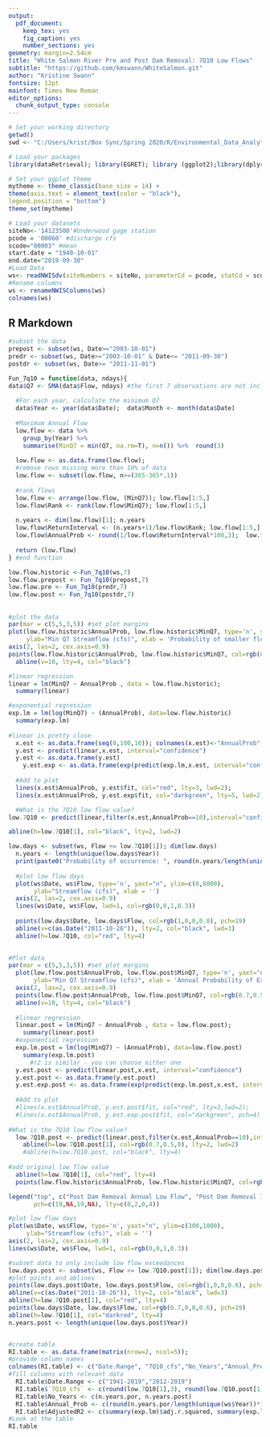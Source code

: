 ```yaml
---
output: 
  pdf_document:
    keep_tex: yes
    fig_caption: yes
    number_sections: yes
geometry: margin=2.54cm
title: "White Salmon River Pre and Post Dam Removal: 7Q10 Low Flows"
subtitle: "https://github.com/kmswann/WhiteSalmon.git"
author: "Kristine Swann"
fontsize: 12pt
mainfont: Times New Roman
editor_options: 
  chunk_output_type: console
---
```



```r
# Set your working directory
getwd()
swd <- "C:/Users/krist/Box Sync/Spring 2020/R/Environmental_Data_Analytics_2020/WhiteSalmon"

# Load your packages
library(dataRetrieval); library(EGRET); library (ggplot2);library(dplyr); library(magrittr); library(lubridate); library(viridis);library(nlme);library(piecewiseSEM); library(TTR); library(wesanderson)

# Set your ggplot theme
mytheme <- theme_classic(base_size = 14) +
theme(axis.text = element_text(color = "black"),
legend.position = "bottom")
theme_set(mytheme)

# Load your datasets
siteNo<-'14123500'#Underwood gage station
pcode = '00060' #discharge cfs
scode="00003" #mean
start.date = "1940-10-01" 
end.date="2019-09-30"
#Load Data
ws<- readNWISdv(siteNumbers = siteNo, parameterCd = pcode, statCd = scode, startDate=start.date, endDate=end.date)
#Rename columns
ws <- renameNWISColumns(ws)
colnames(ws)
```

## R Markdown



```r
#subset the data
prepost <- subset(ws, Date>="2003-10-01")
predr <- subset(ws, Date>="2003-10-01" & Date<= "2011-09-30")
postdr <- subset(ws, Date>= "2011-11-01")

Fun_7q10 = function(data, ndays){   
data$Q7 <- SMA(data$Flow, ndays) #the first 7 observations are not included
  
  #For each year, calculate the minimum Q7
  data$Year <- year(data$Date);  data$Month <- month(data$Date)
  
  #Maximum Annual Flow
  low.flow <- data %>%
    group_by(Year) %>%
    summarise(MinQ7 = min(Q7, na.rm=T), n=n()) %>%  round(3)
  
  low.flow <- as.data.frame(low.flow);  
  #remove rows missing more than 10% of data
  low.flow <- subset(low.flow, n>=(365-365*.1))
  
  #rank flows
  low.flow <- arrange(low.flow, (MinQ7)); low.flow[1:5,]
  low.flow$Rank <- rank(low.flow$MinQ7); low.flow[1:5,]
  
  n.years <- dim(low.flow)[1]; n.years
  low.flow$ReturnInterval <- (n.years+1)/low.flow$Rank; low.flow[1:5,]
  low.flow$AnnualProb <- round(1/low.flow$ReturnInterval*100,3);  low.flow[1:5,]
  
  return (low.flow)
} #end function

low.flow.historic <-Fun_7q10(ws,7)
low.flow.prepost <- Fun_7q10(prepost,7)
low.flow.pre <- Fun_7q10(predr,7)
low.flow.post <- Fun_7q10(postdr,7)

```

## 

```r
#plot the data
par(mar = c(5,5,3,5)) #set plot margins
plot(low.flow.historic$AnnualProb, low.flow.historic$MinQ7, type='n', yaxt="n", xlim=c(1,100),
     ylab="Min Q7 Streamflow (cfs)", xlab = 'Probability of smaller flows')
axis(2, las=2, cex.axis=0.9)
points(low.flow.historic$AnnualProb, low.flow.historic$MinQ7, col=rgb(0,0,0,0.8), cex=0.8, pch=19)  
  abline(v=10, lty=4, col="black")

#linear regression
linear = lm(MinQ7 ~ AnnualProb , data = low.flow.historic);
  summary(linear)

#exponential regression
exp.lm = lm(log(MinQ7) ~ (AnnualProb), data=low.flow.historic)
  summary(exp.lm)
  
#linear is pretty close
  x.est <- as.data.frame(seq(0,100,10)); colnames(x.est)<-"AnnualProb"
  y.est <- predict(linear,x.est, interval="confidence")
  y.est <- as.data.frame(y.est)
    y.est.exp <- as.data.frame(exp(predict(exp.lm,x.est, interval="confidence")))
  
  #Add to plot
  lines(x.est$AnnualProb, y.est$fit, col="red", lty=3, lwd=2);
  lines(x.est$AnnualProb, y.est.exp$fit, col="darkgreen", lty=5, lwd=2)

  #What is the 7Q10 low flow value?
low.7Q10 <- predict(linear,filter(x.est,AnnualProb==10),interval="confidence"); low.7Q10

abline(h=low.7Q10[1], col="black", lty=2, lwd=2)

```

```r
low.days <- subset(ws, Flow <= low.7Q10[1]); dim(low.days)
  n.years <- length(unique(low.days$Year))
  print(paste0("Probability of occurrence: ", round(n.years/length(unique(ws$Year))*100,2)))
  
  #plot low flow days
  plot(ws$Date, ws$Flow, type='n', yaxt="n", ylim=c(0,8000),
       ylab="Streamflow (cfs)", xlab = '')
  axis(2, las=2, cex.axis=0.9)
  lines(ws$Date, ws$Flow, lwd=1, col=rgb(0,0,1,0.3))
  
  points(low.days$Date, low.days$Flow, col=rgb(1,0,0,0.8), pch=19)  
  abline(v=c(as.Date("2011-10-26")), lty=2, col="black", lwd=3)
  abline(h=low.7Q10, col="red", lty=4)
  
```

```r
#Plot data
par(mar = c(5,5,3,5)) #set plot margins
  plot(low.flow.post$AnnualProb, low.flow.post$MinQ7, type='n', yaxt="n", xlim=c(1,100), ylim=c(300,1000),
       ylab="Min Q7 Streamflow (cfs)", xlab = 'Annual Probability of Exceedance')
  axis(2, las=2, cex.axis=0.9)
  points(low.flow.post$AnnualProb, low.flow.post$MinQ7, col=rgb(0.7,0.5,0,0.8), cex=1, pch=19)  
  abline(v=10, lty=4, col="black")
  
  #linear regression
  linear.post = lm(MinQ7 ~ AnnualProb , data = low.flow.post);
    summary(linear.post)
  #exponential regression
  exp.lm.post = lm(log(MinQ7) ~ (AnnualProb), data=low.flow.post)
    summary(exp.lm.post) 
      #r2 is similar - you can choose either one
  y.est.post <- predict(linear.post,x.est, interval="confidence")
  y.est.post <- as.data.frame(y.est.post)
  y.est.exp.post <- as.data.frame(exp(predict(exp.lm.post,x.est, interval="confidence")))
  
  #Add to plot
  #lines(x.est$AnnualProb, y.est.post$fit, col="red", lty=3,lwd=2);
  #lines(x.est$AnnualProb, y.est.exp.post$fit, col="darkgreen", pch=4)
  
#What is the 7Q10 low flow value?
  low.7Q10.post <- predict(linear.post,filter(x.est,AnnualProb==10),interval="confidence"); low.7Q10.post
    abline(h=low.7Q10.post[1], col=rgb(0.7,0.5,0), lty=2, lwd=2)
    #abline(h=low.7Q10.post, col="black", lty=4)
  
#add original low flow value
  abline(h=low.7Q10[1], col="red", lty=4)
  points(low.flow.historic$AnnualProb, low.flow.historic$MinQ7, col=rgb(1,0,0,0.8), cex=0.6, pch=19)  

legend("top", c("Post Dam Removal Annual Low Flow", "Post Dam Removal 7Q10", "POR Annual Low Flow", "POR 7Q10"), col=c("goldenrod3","goldenrod3","red","red"),
       pch=c(19,NA,19,NA), lty=c(0,2,0,4))
```

```r
#plot low flow days
plot(ws$Date, ws$Flow, type='n', yaxt="n", ylim=c(300,1000),
     ylab="Streamflow (cfs)", xlab = '')
axis(2, las=2, cex.axis=0.9)
lines(ws$Date, ws$Flow, lwd=1, col=rgb(0,0,1,0.3))

#subset data to only include low flow exceedances
low.days.post <- subset(ws, Flow <= low.7Q10.post[1]); dim(low.days.post)
#plot points and ablines
points(low.days.post$Date, low.days.post$Flow, col=rgb(1,0,0,0.6), pch=19, cex=0.8)  
abline(v=c(as.Date("2011-10-26")), lty=2, col="black", lwd=3)
abline(h=low.7Q10.post[1], col="red", lty=4)
points(low.days$Date, low.days$Flow, col=rgb(0.7,0,0,0.6), pch=19)  
abline(h=low.7Q10[1], col="darkred", lty=4)
n.years.post <- length(unique(low.days.post$Year))


#create table
RI.table <- as.data.frame(matrix(nrow=2, ncol=5));    
#provide column names
colnames(RI.table) <- c("Date.Range", "7Q10_cfs","No_Years","Annual_Prob","AdjustedR2")
#fill columns with relevant data
  RI.table$Date.Range <- c("1941-2019","2012-2019")
  RI.table$`7Q10_cfs` <- c(round(low.7Q10[1],3), round(low.7Q10.post[1],3))
  RI.table$No_Years <- c(n.years.por, n.years.post)
  RI.table$Annual_Prob <- c(round(n.years.por/length(unique(ws$Year))*100,2), round(n.years.post/length(unique(ws$Year))*100,2))
  RI.table$AdjustedR2 <- c(summary(exp.lm)$adj.r.squared, summary(exp.lm.post)$adj.r.squared)
#Look at the table
RI.table
```

